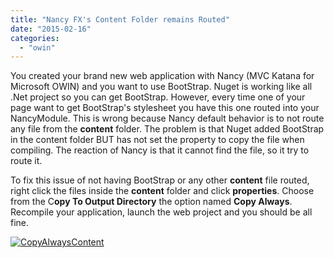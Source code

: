 ```yaml
---
title: "Nancy FX's Content Folder remains Routed"
date: "2015-02-16"
categories: 
  - "owin"
---
```


You created your brand new web application with Nancy (MVC Katana for Microsoft OWIN) and you want to use BootStrap. Nuget is working like all .Net project so you can get BootStrap. However, every time one of your page want to get BootStrap's stylesheet you have this one routed into your NancyModule. This is wrong because Nancy default behavior is to not route any file from the **content** folder. The problem is that Nuget added BootStrap in the content folder BUT has not set the property to copy the file when compiling. The reaction of Nancy is that it cannot find the file, so it try to route it.

To fix this issue of not having BootStrap or any other **content** file routed, right click the files inside the **content** folder and click **properties**. Choose from the C**opy To Output Directory** the option named **Copy Always**. Recompile your application, launch the web project and you should be all fine.

[![CopyAlwaysContent](http://patrickdesjardins.com/blog/wp-content/uploads/2014/11/CopyAlwaysContent-400x125.png)](http://patrickdesjardins.com/blog/nancy-fxs-content-folder-remains-routed/copyalwayscontent)
